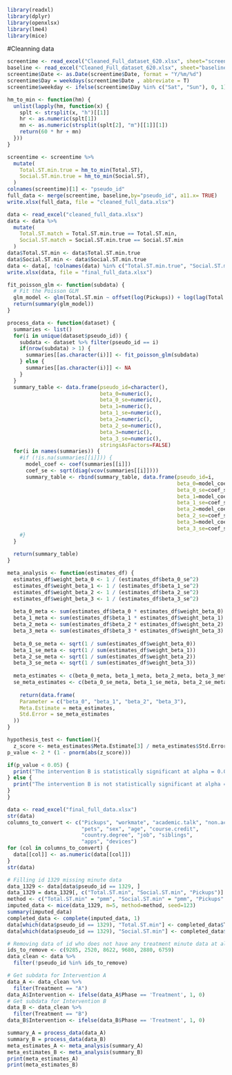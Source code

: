 ```r
library(readxl)
library(dplyr)
library(openxlsx)
library(lme4)
library(mice)
```
#Cleanning data
```r
screentime <- read_excel("Cleaned_Full_dataset_620.xlsx", sheet="screentime")
baseline <- read_excel("Cleaned_Full_dataset_620.xlsx", sheet="baseline")
screentime$Date <- as.Date(screentime$Date, format = "Y/%m/%d")
screentime$Day = weekdays(screentime$Date , abbreviate = T)
screentime$weekday <- ifelse(screentime$Day %in% c("Sat", "Sun"), 0, 1)

hm_to_min <- function(hm) {
  unlist(lapply(hm, function(x) {
    splt <- strsplit(x, "h")[[1]]
    hr <- as.numeric(splt[1])
    mn <- as.numeric(strsplit(splt[2], "m")[[1]][1])
    return(60 * hr + mn)
  }))
}

screentime <- screentime %>%
  mutate(
    Total.ST.min.true = hm_to_min(Total.ST),
    Social.ST.min.true = hm_to_min(Social.ST),
  )
colnames(screentime)[1] <- "pseudo_id"
full_data <- merge(screentime, baseline,by="pseudo_id", a11.x= TRUE)
write.xlsx(full_data, file = "cleaned_full_data.xlsx")
```

```r
data <- read_excel("cleaned_full_data.xlsx")
data <- data %>%
  mutate(
    Total.ST.match = Total.ST.min.true == Total.ST.min,
    Social.ST.match = Social.ST.min.true == Social.ST.min
  )
data$Total.ST.min <- data$Total.ST.min.true
data$Social.ST.min <- data$Social.ST.min.true
data <- data[, !colnames(data) %in% c("Total.ST.min.true", "Social.ST.min.true", "Total.ST.match", "Social.ST.match")]
write.xlsx(data, file = "final_full_data.xlsx")
```

```r
fit_poisson_glm <- function(subdata) {
  # Fit the Poisson GLM
  glm_model <- glm(Total.ST.min ~ offset(log(Pickups)) + log(lag(Total.ST.min, default = NA)) + Intervention + weekday, family = "poisson", data = subdata)
  return(summary(glm_model))
}

process_data <- function(dataset) {
  summaries <- list()
  for(i in unique(dataset$pseudo_id)) {
    subdata <- dataset %>% filter(pseudo_id == i)
    if(nrow(subdata) > 1) {
      summaries[[as.character(i)]] <- fit_poisson_glm(subdata)
    } else {
      summaries[[as.character(i)]] <- NA
    }
  }
  summary_table <- data.frame(pseudo_id=character(),
                              beta_0=numeric(), 
                              beta_0_se=numeric(),
                              beta_1=numeric(), 
                              beta_1_se=numeric(),
                              beta_2=numeric(), 
                              beta_2_se=numeric(),
                              beta_3=numeric(), 
                              beta_3_se=numeric(),
                              stringsAsFactors=FALSE)
  for(i in names(summaries)) {
    #if (!is.na(summaries[[i]])) {
      model_coef <- coef(summaries[[i]])
      coef_se <- sqrt(diag(vcov(summaries[[i]])))
      summary_table <- rbind(summary_table, data.frame(pseudo_id=i,
                                                       beta_0=model_coef[1], 
                                                       beta_0_se=coef_se[1],
                                                       beta_1=model_coef[2], 
                                                       beta_1_se=coef_se[2],
                                                       beta_2=model_coef[3], 
                                                       beta_2_se=coef_se[3],
                                                       beta_3=model_coef[4], 
                                                       beta_3_se=coef_se[4]))
    #}
  }
  
  return(summary_table)
}

meta_analysis <- function(estimates_df) {
  estimates_df$weight_beta_0 <- 1 / (estimates_df$beta_0_se^2)
  estimates_df$weight_beta_1 <- 1 / (estimates_df$beta_1_se^2)
  estimates_df$weight_beta_2 <- 1 / (estimates_df$beta_2_se^2)
  estimates_df$weight_beta_3 <- 1 / (estimates_df$beta_3_se^2)
  
  beta_0_meta <- sum(estimates_df$beta_0 * estimates_df$weight_beta_0) / sum(estimates_df$weight_beta_0)
  beta_1_meta <- sum(estimates_df$beta_1 * estimates_df$weight_beta_1) / sum(estimates_df$weight_beta_1)
  beta_2_meta <- sum(estimates_df$beta_2 * estimates_df$weight_beta_2) / sum(estimates_df$weight_beta_2)
  beta_3_meta <- sum(estimates_df$beta_3 * estimates_df$weight_beta_3) / sum(estimates_df$weight_beta_3)
  
  beta_0_se_meta <- sqrt(1 / sum(estimates_df$weight_beta_0))
  beta_1_se_meta <- sqrt(1 / sum(estimates_df$weight_beta_1))
  beta_2_se_meta <- sqrt(1 / sum(estimates_df$weight_beta_2))
  beta_3_se_meta <- sqrt(1 / sum(estimates_df$weight_beta_3))
  
  meta_estimates <- c(beta_0_meta, beta_1_meta, beta_2_meta, beta_3_meta)
  se_meta_estimates <- c(beta_0_se_meta, beta_1_se_meta, beta_2_se_meta, beta_3_se_meta)
 
    return(data.frame(
    Parameter = c("beta_0", "beta_1", "beta_2", "beta_3"),
    Meta.Estimate = meta_estimates,
    Std.Error = se_meta_estimates
  ))
}

hypothesis_test <- function(){
  z_score <- meta_estimates$Meta.Estimate[3] / meta_estimates$Std.Error[3]
p_value <- 2 * (1 - pnorm(abs(z_score)))

if(p_value < 0.05) {
  print("The intervention B is statistically significant at alpha = 0.05.")
} else {
  print("The intervention B is not statistically significant at alpha = 0.05.")
}
}

```

```r
data <- read_excel("final_full_data.xlsx")
str(data)
columns_to_convert <- c("Pickups", "workmate", "academic.talk", "non.academic", 
                        "pets", "sex", "age", "course.credit", 
                        "country.degree", "job", "siblings", 
                        "apps", "devices")
for (col in columns_to_convert) {
  data[[col]] <- as.numeric(data[[col]])
}
str(data)

# Filling id 1329 missing minute data
data_1329 <- data[data$pseudo_id == 1329, ]
data_1329 = data_1329[, c("Total.ST.min", "Social.ST.min", "Pickups")]
method <- c("Total.ST.min" = "pmm", "Social.ST.min" = "pmm", "Pickups" = "pmm")
imputed_data <- mice(data_1329, m=5, method=method, seed=123)
summary(imputed_data)
completed_data <- complete(imputed_data, 1)
data[which(data$pseudo_id == 1329), "Total.ST.min"] <- completed_data$Total.ST.min
data[which(data$pseudo_id == 1329), "Social.ST.min"] <- completed_data$Social.ST.min

# Removing data of id who does not have any treatment minute data at all, and who only have treatment data
ids_to_remove <- c(9285, 2520, 8622, 9680, 2880, 6759)
data_clean <- data %>% 
  filter(!pseudo_id %in% ids_to_remove)

# Get subdata for Intervention A
data_A <- data_clean %>% 
  filter(Treatment == "A")
data_A$Intervention <- ifelse(data_A$Phase == 'Treatment', 1, 0)
# Get subdata for Intervention B
data_B <- data_clean %>% 
  filter(Treatment == "B")
data_B$Intervention <- ifelse(data_B$Phase == 'Treatment', 1, 0)

summary_A = process_data(data_A)
summary_B = process_data(data_B)
meta_estimates_A <- meta_analysis(summary_A)
meta_estimates_B <- meta_analysis(summary_B)
print(meta_estimates_A)
print(meta_estimates_B)

```


